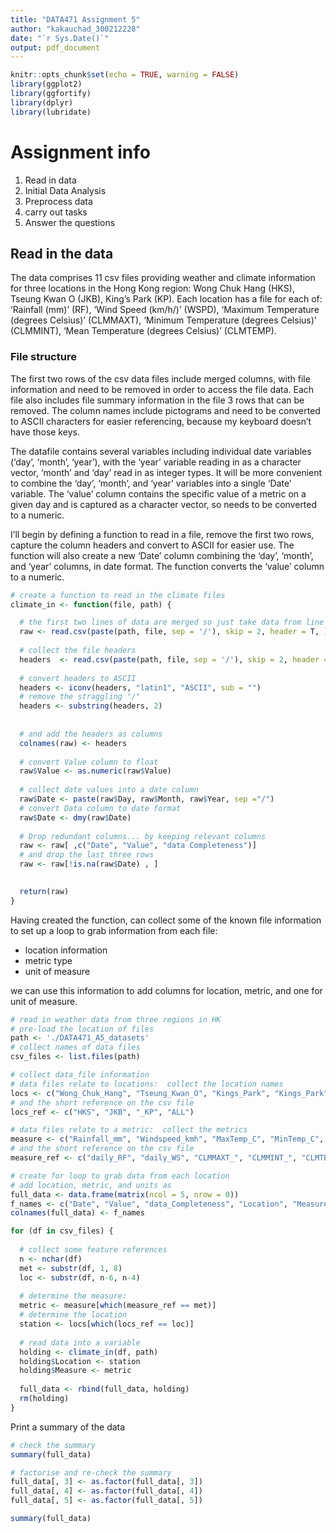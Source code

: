 ```yaml
---
title: "DATA471 Assignment 5"
author: "kakauchad_300212228"
date: "`r Sys.Date()`"
output: pdf_document
---
```


```r
knitr::opts_chunk$set(echo = TRUE, warning = FALSE)
library(ggplot2)
library(ggfortify)
library(dplyr)
library(lubridate)
```
# Assignment info

  1. Read in data  
  2. Initial Data Analysis  
  3. Preprocess data  
  4. carry out tasks  
  5. Answer the questions  
  
## Read in the data  
The data comprises 11 csv files providing weather and climate information for three locations in the Hong Kong region:  Wong Chuk Hang (HKS), Tseung Kwan O (JKB), King's Park (KP).  Each location has a file for each of: 'Rainfall (mm)' (RF), 'Wind Speed (km/h/)' (WSPD), 'Maximum Temperature (degrees Celsius)' (CLMMAXT), 'Minimum Temperature (degrees Celsius)' (CLMMINT), 'Mean Temperature (degrees Celsius)' (CLMTEMP).

### File structure

The first two rows of the csv data files include merged columns, with file information and need to be removed in order to access the file data.  Each file also includes file summary information in the file 3 rows that can be removed.  The column names include pictograms and need to be converted to ASCII characters for easier referencing, because my keyboard doesn't have those keys.

The datafile contains several variables including individual date variables ('day', 'month', 'year'), with the 'year' variable reading in as a character vector, 'month' and 'day' read in as integer types.  It will be more convenient to combine the 'day', 'month', and 'year' variables into a single 'Date' variable.  The 'value' column contains the specific value of a metric on a given day and is captured as a character vector, so needs to be converted to a numeric.  

I'll begin by defining a function to read in a file, remove the first two rows, capture the column headers and convert to ASCII for easier use.  The function will also create a new 'Date' column combining the 'day', 'month', and 'year' columns, in date format. The function converts the 'value' column to a numeric.  

```r
# create a function to read in the climate files
climate_in <- function(file, path) {

  # the first two lines of data are merged so just take data from line 3
  raw <- read.csv(paste(path, file, sep = '/'), skip = 2, header = T, )
  
  # collect the file headers
  headers  <- read.csv(paste(path, file, sep = '/'), skip = 2, header = F, nrows = 1 )
  
  # convert headers to ASCII
  headers <- iconv(headers, "latin1", "ASCII", sub = "")
  # remove the straggling "/"
  headers <- substring(headers, 2)
  
  
  # and add the headers as columns
  colnames(raw) <- headers
  
  # convert Value column to float
  raw$Value <- as.numeric(raw$Value)
  
  # collect date values into a date column
  raw$Date <- paste(raw$Day, raw$Month, raw$Year, sep ="/")
  # convert Data column to date format
  raw$Date <- dmy(raw$Date)
  
  # Drop redundant columns... by keeping relevant columns
  raw <- raw[ ,c("Date", "Value", "data Completeness")]
  # and drop the last three rows
  raw <- raw[!is.na(raw$Date) , ]
  

  return(raw)
}
```

Having created the function, can collect some of the known file information to set up a loop to grab information from each file:  

  - location information  
  - metric type  
  - unit of measure  

we can use this information to add columns for location, metric, and one for unit of measure. 

```r
# read in weather data from three regions in HK
# pre-load the location of files
path <- './DATA471_A5_datasets'
# collect names of data files
csv_files <- list.files(path)

# collect data_file information
# data files relate to locations:  collect the location names
locs <- c("Wong_Chuk_Hang", "Tseung_Kwan_O", "Kings_Park", "Kings_Park")
# and the short reference on the csv file
locs_ref <- c("HKS", "JKB", "_KP", "ALL")

# data files relate to a metric:  collect the metrics
measure <- c("Rainfall_mm", "Windspeed_kmh", "MaxTemp_C", "MinTemp_C", "MeanTemp_C")
# and the short reference on the csv file
measure_ref <- c("daily_RF", "daily_WS", "CLMMAXT_", "CLMMINT_", "CLMTEMP_")

```


```r
# create for loop to grab data from each location
# add location, metric, and units as 
full_data <- data.frame(matrix(ncol = 5, nrow = 0))
f_names <- c("Date", "Value", "data_Completeness", "Location", "Measure")
colnames(full_data) <- f_names

for (df in csv_files) {
  
  # collect some feature references
  n <- nchar(df)
  met <- substr(df, 1, 8)
  loc <- substr(df, n-6, n-4)
  
  # determine the measure:
  metric <- measure[which(measure_ref == met)]
  # determine the location
  station <- locs[which(locs_ref == loc)]
  
  # read data into a variable
  holding <- climate_in(df, path)
  holding$Location <- station
  holding$Measure <- metric
  
  full_data <- rbind(full_data, holding)
  rm(holding)
}


```

Print a summary of the data

```r
# check the summary
summary(full_data)

# factorise and re-check the summary
full_data[, 3] <- as.factor(full_data[, 3])
full_data[, 4] <- as.factor(full_data[, 4])
full_data[, 5] <- as.factor(full_data[, 5])

summary(full_data)

```

